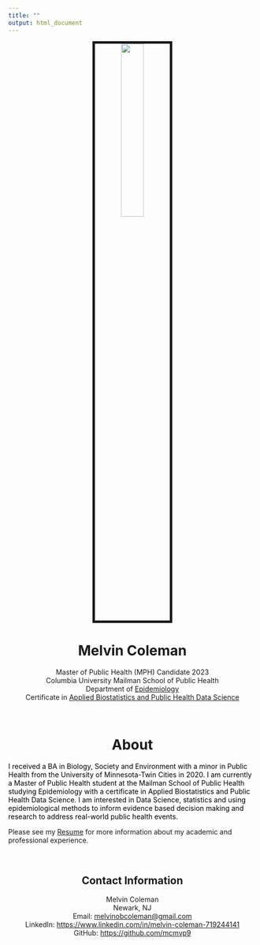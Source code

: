 ```yaml
---
title: ""
output: html_document
---
```


<center>
<img src="images/me.jpeg" style="width:30%; border:5px solid">



# Melvin Coleman <br>
Master of Public Health (MPH) Candidate 2023 <br>
Columbia University Mailman School of Public Health <br>
Department of [Epidemiology](https://www.publichealth.columbia.edu/academics/degrees/master-public-health/columbia-mph/mph-epidemiology) <br>
Certificate in [Applied Biostatistics and Public Health Data Science](https://www.publichealth.columbia.edu/academics/degrees/master-public-health/certificates/applied-biostatistics-and-public-health-data-science) <br>

</b>
<br>

# About 

<p align="left" style="color:black;">

I received a BA in Biology, Society and Environment with a minor in Public Health from the University of Minnesota-Twin Cities in 2020. I am currently a Master of Public Health student at the Mailman School of Public Health studying Epidemiology with a certificate in Applied Biostatistics and Public Health Data Science. I am interested in Data Science, statistics and using epidemiological methods to inform evidence based decision making and research to address real-world public health events. 
</p>
<p align="left"> Please see my [Resume](href:documents/Melvin_Coleman_Official_Resume.pdf) for more information about my academic and professional experience.</p>

<br>

## Contact Information 
Melvin Coleman <br> 
Newark, NJ <br> 
Email: [melvinobcoleman@gmail.com](mailto:mbc2178@cumc.columbia.edu) <br>
LinkedIn: [https://www.linkedin.com/in/melvin-coleman-719244141](https://www.linkedin.com/in/melvin-coleman-719244141) <br>
GitHub: [https://github.com/mcmvp9](https://github.com/mcmvp9)

</center>





